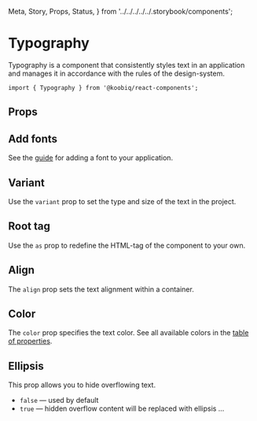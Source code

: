   Meta,
  Story,
  Props,
  Status,
} from '../../../../../.storybook/components';


<Meta of={Stories} />

# Typography

<Status variant="stable" />

Typography is a component that consistently styles text in
an application and manages it in accordance with the rules of the design-system.

```tsx
import { Typography } from '@koobiq/react-components';
```

<Story of={Stories.Base} />

## Props

<Props />

## Add fonts

See the [guide](?path=/docs/fonts--docs) for adding a font to your application.

## Variant

Use the `variant` prop to set the type and size of the text in the project.

<Story of={Stories.Variant} />

## Root tag

Use the `as` prop to redefine the HTML-tag of the component to your own.

<Story of={Stories.RootTag} />

## Align

The `align` prop sets the text alignment within a container.

<Story of={Stories.Align} />

## Color

The `color` prop specifies the text color. See all available colors in the [table of properties](#props).

<Story of={Stories.Color} />

## Ellipsis

This prop allows you to hide overflowing text.

- `false` — used by default
- `true` — hidden overflow content will be replaced with ellipsis …

<Story of={Stories.Ellipsis} />

